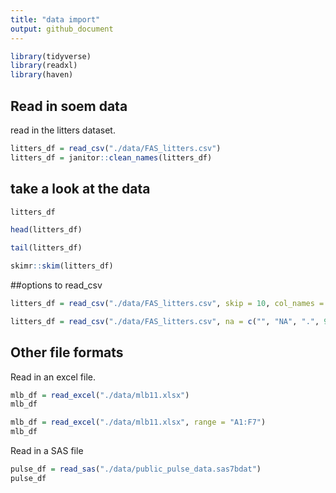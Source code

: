 ```yaml
---
title: "data import"
output: github_document
---
```


```r
library(tidyverse)
library(readxl)
library(haven)
```

## Read in soem data 

read in the litters dataset. 

```r
litters_df = read_csv("./data/FAS_litters.csv")
litters_df = janitor::clean_names(litters_df)
```

## take a look at the data

```r
litters_df
```
```r
head(litters_df)
```
```r
tail(litters_df)
```
```r
skimr::skim(litters_df)
```


##options to read_csv

```r
litters_df = read_csv("./data/FAS_litters.csv", skip = 10, col_names = FALSE)
```
```r
litters_df = read_csv("./data/FAS_litters.csv", na = c("", "NA", ".", 999))
```

## Other file formats 
Read in an excel file. 
```r
mlb_df = read_excel("./data/mlb11.xlsx")
mlb_df
```

```r
mlb_df = read_excel("./data/mlb11.xlsx", range = "A1:F7")
mlb_df
```

Read in a SAS file

```r
pulse_df = read_sas("./data/public_pulse_data.sas7bdat")
pulse_df
```

